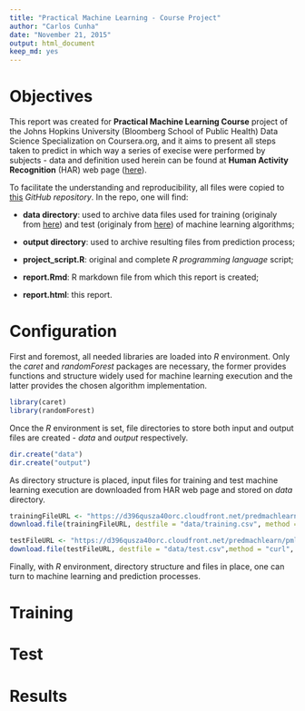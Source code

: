 ```yaml
---
title: "Practical Machine Learning - Course Project"
author: "Carlos Cunha"
date: "November 21, 2015"
output: html_document
keep_md: yes
---
```


# Objectives

<p>
This report was created for **Practical Machine Learning Course** project of the Johns Hopkins University (Bloomberg School of Public Health) Data Science Specialization on Coursera.org, and it aims to present all steps taken to predict in which way a series of execise were performed by subjects - data and definition used herein can be found at **Human Activity Recognition** (HAR) web page (<a href="http://groupware.les.inf.puc-rio.br/har">here</a>).
</p>

<p>
To facilitate the understanding and reproducibility, all files were copied to <a href="https://github.com/ceacunha/PMLProject">this</a> *GitHub repository*. In the repo, one will find:
</p>

- **data directory**: used to archive data files used for training (originaly from <a href="https://d396qusza40orc.cloudfront.net/predmachlearn/pml-training.csv">here</a>) and test (originaly from <a href="https://d396qusza40orc.cloudfront.net/predmachlearn/pml-testing.csv">here</a>) of machine learning algorithms;

- **output directory**: used to archive resulting files from prediction process;

- **project_script.R**: original and complete *R programming language* script;

- **report.Rmd**: R markdown file from which this report is created; 

- **report.html**: this report.

# Configuration

<p>
First and foremost, all needed libraries are loaded into *R* environment. Only the *caret* and *randomForest* packages are necessary, the former provides functions and structure widely used for machine learning execution and the latter provides the chosen algorithm implementation.
</p>

``` r
library(caret)
library(randomForest)
```

<p>
Once the *R* environment is set, file directories to store both input and output files are created - *data* and *output* respectively.
</p>

``` r
dir.create("data")
dir.create("output")
```

<p>
As directory structure is placed, input files for training and test machine learning execution are downloaded from HAR web page and stored on *data* directory.
</p>

``` r
trainingFileURL <- "https://d396qusza40orc.cloudfront.net/predmachlearn/pml-training.csv"
download.file(trainingFileURL, destfile = "data/training.csv", method = "curl", quiet = TRUE)

testFileURL <- "https://d396qusza40orc.cloudfront.net/predmachlearn/pml-testing.csv"
download.file(testFileURL, destfile = "data/test.csv",method = "curl", quiet = TRUE)
```

<p>
Finally, with *R* environment, directory structure and files in place, one can turn to machine learning and prediction processes.
</p>

# Training


# Test


# Results